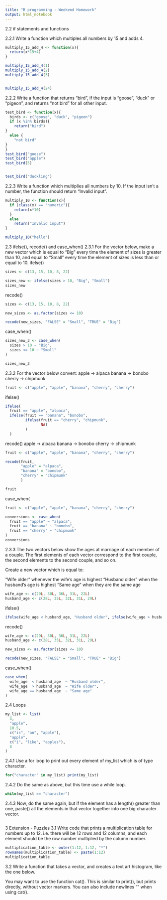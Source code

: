 ```yaml
---
title: "R programming - Weekend Homework"
output: html_notebook
---
```

2.2 if statements and functions

2.2.1
Write a function which multiples all numbers by 15 and adds 4.
```r
multiply_15_add_4 <- function(x){
  return(x*15+4)
}

multiply_15_add_4(1)
multiply_15_add_4(2)
multiply_15_add_4(3)


multiply_15_add_4(24)
```
2.2.2
Write a function that returns “bird”, if the input is “goose”, “duck” or “pigeon”, and returns “not bird” for all other input.
```r


test_bird <- function(x){
  birds <- c("goose", "duck", "pigeon")
  if (x %in% birds){
    return("bird")
}
  else {
    "not bird"
}
}
test_bird("goose")
test_bird("apple")
test_bird(5)


test_bird("duckling")

```
2.2.3
Write a function which multiplies all numbers by 10. If the input isn’t a number, the function should return “Invalid input”.
```r
multiply_10 <- function(x){
  if (class(x) == "numeric"){
    return(x*10)
  }
  else
    return("Invalid input")
}

multiply_10("hello")
```
2.3 ifelse(), recode() and case_when()
2.3.1
For the vector below, make a new vector which is equal to “Big” every time the element of sizes is greater than 10, and equal to “Small” every time the element of sizes is less than or equal to 10.
ifelse()
```r
sizes <- c(13, 15, 10, 8, 22)
```

```r
sizes_new <- ifelse(sizes > 10, "Big", "Small")
sizes_new
```
recode()
```r

sizes <- c(13, 15, 10, 8, 22)

new_sizes <- as.factor(sizes <= 10)

recode(new_sizes, "FALSE" = "Small", "TRUE" = "Big")
```
case_when()
```r
sizes_new_3 <- case_when(
  sizes > 10 ~ "Big",
  sizes <= 10 ~ "Small"
)

sizes_new_3
```

2.3.2
For the vector below convert:
apple → alpaca
banana → bonobo
cherry → chipmunk
```r
fruit <- c("apple", "apple", "banana", "cherry", "cherry")
```
ifelse()
```r
ifelse(
  fruit == "apple", "alpaca",
  ifelse(fruit == "banana", "bonobo",
         ifelse(fruit == "cherry", "chipmunk",
                NA)
         )
  )
```
recode()
apple → alpaca
banana → bonobo
cherry → chipmunk
```r
fruit <- c("apple", "apple", "banana", "cherry", "cherry")

recode(fruit,
       "apple" = "alpaca", 
       "banana" = "bonobo", 
       "cherry" = "chipmunk"
       )

fruit
```
case_when(
```r
fruit <- c("apple", "apple", "banana", "cherry", "cherry")

conversions <- case_when(
  fruit == "apple" ~ "alpaca",
  fruit == "banana" ~ "bonobo",
  fruit == "cherry" ~ "chipmunk"
)
conversions
```
2.3.3
The two vectors below show the ages at marriage of each member of a couple. The first elements of each vector correspond to the first couple, the second elements to the second couple, and so on.

Create a new vector which is equal to:

“Wife older” whenever the wife’s age is highest “Husband older” when the husband’s age is highest “Same age” when they are the same age
```r
wife_age <- c(29L, 30L, 36L, 31L, 22L)
husband_age <- c(28L, 35L, 32L, 31L, 29L)
```
ifelse()
```r
ifelse(wife_age < husband_age, "Husband older", ifelse(wife_age > husband_age, "Wife Older", "Same age"))
```
recode()
```r
wife_age <- c(29L, 30L, 36L, 31L, 22L)
husband_age <- c(28L, 35L, 32L, 31L, 29L)

new_sizes <- as.factor(sizes <= 10)

recode(new_sizes, "FALSE" = "Small", "TRUE" = "Big")
```
case_when()
```r
case_when(
  wife_age  < husband_age  ~ "Husband older",
  wife_age  > husband_age  ~ "Wife older",
  wife_age == husband_age  ~ "Same age"
)
```
2.4 Loops
```r
my_list <- list(
  4,
  "apple",
  10.5,
  c("is", "an", "apple"),
  "apple",
  c("i", "like", "apples"),
  8
)
```
2.4.1
Use a for loop to print out every element of my_list which is of type character.
```r
for("character" in my_list) print(my_list)
```

2.4.2
Do the same as above, but this time use a while loop.
```r
while(my_list == "character")
```

2.4.3
Now, do the same again, but if the element has a length() greater than one, paste() all the elements in that vector together into one big character vector.
```r

```
3 Extension - Puzzles
3.1
Write code that prints a multiplication table for numbers up to 12. i.e. there will be 12 rows and 12 columns, and each element should be the row number multiplied by the column number.

```r
multiplication_table <- outer(1:12, 1:12, "*")
rownames(multiplication_table) <- paste(1:12)
multiplication_table
```
3.2
Write a function that takes a vector, and creates a text art histogram, like the one below.

You may want to use the function cat(). This is similar to print(), but prints directly, without vector markers. You can also include newlines "\n" when using cat().
```r

```















